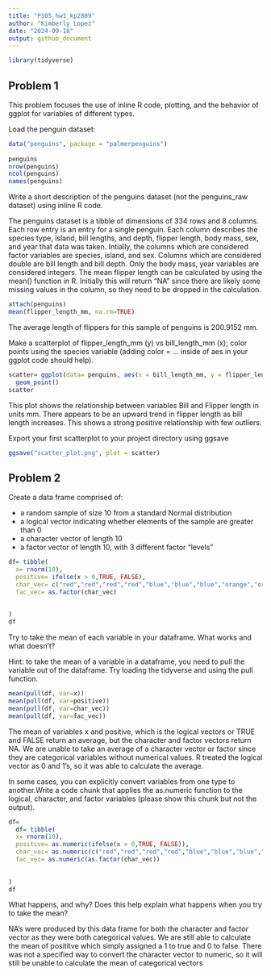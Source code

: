 ```yaml
---
title: "P105_hw1_kp2809"
author: "Kimberly Lopez"
date: "2024-09-18"
output: github_document
---
```


```r
library(tidyverse)
```


## Problem 1

This problem focuses the use of inline R code, plotting, and the behavior of ggplot for variables of different types.

Load the penguin dataset:

```r
data("penguins", package = "palmerpenguins")
               
penguins
nrow(penguins)
ncol(penguins)
names(penguins)

```

Write a short description of the penguins dataset (not the penguins_raw dataset) using inline R code. 

The penguins dataset is a tibble of dimensions of 334 rows and 8 columns. 
Each row entry is an entry for a single penguin. Each column describes the species type, island, bill lengths, and depth, flipper length, body mass, sex, and year that data was taken. Intially, the columns which are considered factor variables are species, island, and sex. Columns which are considered double are bill length and bill depth. Only the body mass, year variables are considered integers. The mean flipper length can be calculated by using the mean() function in R. Initially this will return "NA" since there are likely some missing values in the column, so they need to be dropped in the calculation. 

```r
attach(penguins)
mean(flipper_length_mm, na.rm=TRUE)
```

The average length of flippers for this sample of penguins is 200.9152 mm.

Make a scatterplot of flipper_length_mm (y) vs bill_length_mm (x); color points using the species variable (adding color = ... inside of aes in your ggplot code should help).

```r
scatter= ggplot(data= penguins, aes(x = bill_length_mm, y = flipper_length_mm, color="red" ))+ 
  geom_point()
scatter
```

This plot shows the relationship between variables Bill and Flipper length in units mm. There appears to be an upward trend in flipper length as bill length increases. This shows a strong positive relationship with few outliers. 

Export your first scatterplot to your project directory using ggsave
```r
ggsave("scatter_plot.png", plot = scatter)
```


## Problem 2 
Create a data frame comprised of:

- a random sample of size 10 from a standard Normal distribution
- a logical vector indicating whether elements of the sample are greater than 0
- a character vector of length 10
- a factor vector of length 10, with 3 different factor “levels”

```r

df= tibble(
  x= rnorm(10),
  positive= ifelse(x > 0,TRUE, FALSE), 
  char_vec= c("red","red","red","red","blue","blue","blue","orange","orange","orange"),
  fac_vec= as.factor(char_vec)
  
    
)
df
```

Try to take the mean of each variable in your dataframe. What works and what doesn’t?

Hint: to take the mean of a variable in a dataframe, you need to pull the variable out of the dataframe. Try loading the tidyverse and using the pull function.

```r
mean(pull(df, var=x))
mean(pull(df, var=positive))
mean(pull(df, var=char_vec))
mean(pull(df, var=fac_vec))

```
The mean of variables x and positive, which is the logical vectors or TRUE and FALSE return an average, but the character and factor vectors return NA. We are unable to take an average of a character vector or factor since they are categorical variables without numerical values. R treated the logical vector as 0 and 1's, so it was able to calculate the average. 


In some cases, you can explicitly convert variables from one type to another.Write a code chunk that applies the as.numeric function to the logical, character, and factor variables (please show this chunk but not the output). 

```r
df= 
  df= tibble(
  x= rnorm(10),
  positive= as.numeric(ifelse(x > 0,TRUE, FALSE)), 
  char_vec= as.numeric(c("red","red","red","red","blue","blue","blue","orange","orange","orange")),
  fac_vec= as.numeric(as.factor(char_vec))
  
    
)
df

```

What happens, and why? Does this help explain what happens when you try to take the mean?

NA's were produced by this data frame for both the character and factor vector as they were both categorical values. We are still able to calculate the mean of posititve which simply assigned a 1 to true and 0 to false. There was not a specified way to convert the character vector to numeric, so it will still be unable to calculate the mean of categorical vectors 
